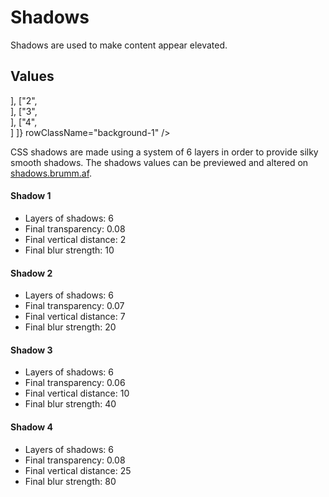 
<Meta
    title="Materials/Shadows"
    id="shadows"
/>

# Shadows

<Tagline>Shadows are used to make content appear elevated.</Tagline>

## Values

<Table
    columns={[
        { title: "Value", headerStyle: { width: "200px" } },
        { title: "Sample", headerStyle: { width: "350px" } } ]}
    rows={[
        ["1", <Div boxShadow="1" borderRadius="2" backgroundColor="white" height="9" margin="3"></Div>],
        ["2", <Div boxShadow="1" borderRadius="2" backgroundColor="white" height="9" margin="3"></Div>],
        ["3", <Div boxShadow="1" borderRadius="2" backgroundColor="white" height="9" margin="3"></Div>],
        ["4", <Div boxShadow="1" borderRadius="2" backgroundColor="white" height="9" margin="3"></Div>]
    ]}
    rowClassName="background-1"
/>

CSS shadows are made using a system of 6 layers in order to provide silky smooth shadows. The shadows values can be previewed and altered on [shadows.brumm.af](https://shadows.brumm.af/).

#### Shadow 1

- Layers of shadows: 6
- Final transparency: 0.08
- Final vertical distance: 2
- Final blur strength: 10

#### Shadow 2

- Layers of shadows: 6
- Final transparency: 0.07
- Final vertical distance: 7
- Final blur strength: 20

#### Shadow 3

- Layers of shadows: 6
- Final transparency: 0.06
- Final vertical distance: 10
- Final blur strength: 40

#### Shadow 4

- Layers of shadows: 6
- Final transparency: 0.08
- Final vertical distance: 25
- Final blur strength: 80
